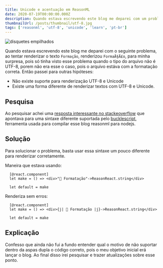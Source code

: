 ```yaml
---
title: Unicode e acentuação em ReasonML
date: 2020-07-19T00:00:00.000Z
description: Quando estava escrevendo este blog me deparei com um problema, ao tentar renderizar o texto Formação, pois só tinha visto esse problema quando o tipo do arquivo não é UTF-8, porem não era esse o caso, pois o arquivo estáva com a formatação correta.
thumbnailUrl: /posts/thumbnail/utf-8.jpg
tags: ['reasonml', 'utf-8', 'unicode', 'learn', 'pt-br'] 
---
```


![disquetes empilhados](/posts/thumbnail/utf-8.jpg)

Quando estava escrevendo este blog me deparei com o seguinte problema, ao 
tentar renderizar o texto `Formação`, renderizou `FormaÃ§Ã£o`, para minha 
surpresa, pois só tinha visto esse problema quando o tipo do arquivo não é
UTF-8, porem não era esse o caso, pois o arquivo estáva com a formatação 
correta. Então passei para outras hipóteses:

- Não existe suporte para renderização UTF-8 e Unicode
- Existe uma forma diferente de renderizar textos com UTF-8 e Unicode.

## Pesquisa

Ao pesquisar achei uma [resposta interessante no stackeoverflow](https://stackoverflow.com/questions/56909028/how-to-display-emojis-with-reasonreact?answertab=active#tab-top)
que apontava para uma sintaxe diferente suportada pelo [bucklescript](https://bucklescript.github.io/),
ferramenta usada para compilar esse blog reasonml para nodejs.

## Solução

Para solucionar o problema, basta usar essa sintaxe um pouco diferente
para renderizar corretamente.

Maneira que estava usando:

```reason
  [@react.component]
  let make = () => <div>"💩 Formatação"->ReasonReact.string</div>

  let default = make
```

Renderiza sem erros:

```reason
  [@react.component]
  let make = () => <div>{j| 💩 Formatação |j}->ReasonReact.string</div>

  let default = make
```

## Explicação

Confesso que ainda não fui a fundo entender qual o motivo de não suportar
dentro da aspas dupla o código correto, pois o meu objetivo inicial erá lançar o blog.
 Ao final disso irei pesquisar e trazer atualizações sobre esse ponto.


